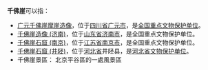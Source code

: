 '''千佛崖'''可以指：
*[[广元千佛崖摩崖造像|广元千佛崖摩崖造像]]，位于[[四川省|四川省]][[广元市|广元市]]，是[[全国重点文物保护单位|全国重点文物保护单位]]。
*[[千佛崖造像_(济南)|千佛崖造像 (济南)]]，位于[[山东省|山东省]][[济南市|济南市]]，是全国重点文物保护单位。
*[[千佛崖石窟_(南京)|千佛崖石窟 (南京)]]，位于[[江苏省|江苏省]][[南京市|南京市]]，是全国重点文物保护单位。
*[[千佛崖石窟_(井陉)|千佛崖石窟 (井陉)]]，位于[[河北省|河北省]]井陉县，是[[河北省文物保护单位|河北省文物保护单位]]。
* 千佛崖景區： 北京平谷區的一處風景區
{{disambig|Q|cat=三字建築物消歧義}}